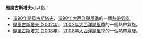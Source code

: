 '''颶風古斯塔夫'''可以指：

*[[1990年飓风古斯塔夫|1990年飓风古斯塔夫]]，[[1990年大西洋颶風季|1990年大西洋颶風季]]的一個[[熱帶氣旋|熱帶氣旋]]。
*[[颶風古斯塔夫_(2002年)|颶風古斯塔夫 (2002年)]]，[[2002年大西洋颶風季|2002年大西洋颶風季]]的一個熱帶氣旋。
*[[颶風古斯塔夫_(2008年)|颶風古斯塔夫 (2008年)]]，[[2008年大西洋颶風季|2008年大西洋颶風季]]的一個熱帶氣旋。

{{消歧义|cat=热带气旋消歧义}}

{{1978年後大西洋颶風季熱帶氣旋名單}}